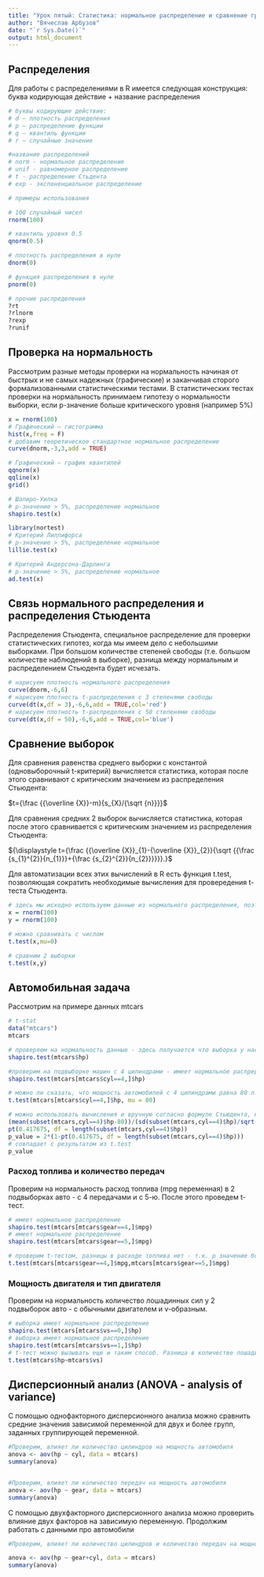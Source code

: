 ```yaml
---
title: "Урок пятый: Статистика: нормальное распределение и сравнение групп"
author: "Вячеслав Арбузов"
date: "`r Sys.Date()`"
output: html_document
---
```


## Распределения

Для работы с распределениями в R имеется следующая конструкция: буква кодирующая действие + название распределения

```r
# буквы кодирующие действие:
# d – плотность распределения
# p – распределение функции
# q – квантиль функции
# r – случайные значение 

#название распределений
# norm - нормальное распределение
# unif - равномерное распределение
# t - распределение Стьдента
# exp - экспоненциальное распределение

# примеры использования

# 100 случайный чисел
rnorm(100)

# квантиль уровня 0.5
qnorm(0.5)

# плотность распределения в нуле
dnorm(0)

# функция распределения в нуле
pnorm(0)

# прочие распределения
?rt
?rlnorm
?rexp
?runif
```

## Проверка на нормальность

Рассмотрим разные методы проверки на нормальность начиная от быстрых и не самых надежных (графические) и заканчивая сторого формализованными статистическими тестами. В статистических тестах проверки на нормальность принимаем гипотезу о нормальности выборки, если p-значение больше критического уровня (например 5%)

```r
x = rnorm(100)
# Графический – гистограмма
hist(x,freq = F)
# добавим теоретическое стандартное нормальное распределение
curve(dnorm,-3,3,add = TRUE)

# Графический – график квантилей
qqnorm(x)
qqline(x)
grid()

# Шапиро-Уилка
# p-значение > 5%, распределение нормальное 
shapiro.test(x)

library(nortest)
# Критерий Лиллифорса
# p-значение > 5%, распределение нормальное
lillie.test(x)

# Критерий Андерсона-Дарлинга
# p-значение > 5%, распределение нормальное
ad.test(x)

```

## Связь нормального распределения и распределения Стьюдента

Распределения Стьюдента, специальное распределение для проверки статистических гипотез, когда мы имеем дело с небольшими выборками. При большом количестве степеней свободы (т.е. большом количестве наблюдений в выборке), разница между нормальным и распределением Стьюдента будет исчезать.

```r
# нарисуем плотность нормального распределения
curve(dnorm,-6,6)
# нарисуем плотность t-распределения c 3 степенями свободы
curve(dt(x,df = 3),-6,6,add = TRUE,col='red')
# нарисуем плотность t-распределения c 50 степенями свободы
curve(dt(x,df = 50),-6,6,add = TRUE,col='blue')
```

## Сравнение выборок

Для сравнения равенства среднего выборки с константой (одновыборочный t-критерий) вычисляется статистика, которая после этого сравнивают с критическим значением из распределения Стьюдента:

$t={\frac {{\overline {X}}-m}{s_{X}/{\sqrt {n}}}}$

Для сравнения средних 2 выборок вычисляется статистика, которая после этого сравнивается с критическим значением из распределения Стьюдента:

${\displaystyle t={\frac {{\overline {X}}_{1}-{\overline {X}}_{2}}{\sqrt {{\frac {s_{1}^{2}}{n_{1}}}+{\frac {s_{2}^{2}}{n_{2}}}}}}.}$

Для автоматизации всех этих вычислений в R есть функция t.test, позволяющая сократить необходимые вычисления для провередения t-теста Стьюдента.

```r
# здесь мы исходно используем данные из нормального распределения, поэтому не нужно проверять данные на нормальность
x = rnorm(100)
y = rnorm(100)

# можно сравнивать с числом
t.test(x,mu=0)

# сравним 2 выборки
t.test(x,y)
```

## Автомобильная задача

Рассмотрим на примере данных mtcars

```r
# t-stat
data("mtcars")
mtcars

# проверяем на нормальность данные - здесь получается что выборка у нас не нормальная. не можем использовать  t-test
shapiro.test(mtcars$hp)

#проверим на подвыборке машин с 4 цилиндрами - имеет нормальное распределение
shapiro.test(mtcars[mtcars$cyl==4,]$hp)

# можно ли сказать, что мощность автомобилей с 4 цилиндрами равна 80 л.с.? -  да можно, p-значение > 0.05
t.test(mtcars[mtcars$cyl==4,]$hp, mu = 80)

# можно использовать вычисления и вручную согласно формуле Стьюдента, но это долго)
(mean(subset(mtcars,cyl==4)$hp-80))/(sd(subset(mtcars,cyl==4)$hp)/sqrt(length(subset(mtcars,cyl==4)$hp)))
pt(0.417675, df = length(subset(mtcars,cyl==4)$hp))
p_value = 2*(1-pt(0.417675, df = length(subset(mtcars,cyl==4)$hp)))
# совпадает с результатом из t.test
p_value
```

### Расход топлива и количество передач

Проверим на нормальность расход топлива (mpg переменная) в 2 подвыборках авто - с 4 передачами и с 5-ю. После этого проведем t-тест.

```r
# имеет нормальное распределение
shapiro.test(mtcars[mtcars$gear==4,]$mpg)
# имеет нормальное распределение
shapiro.test(mtcars[mtcars$gear==5,]$mpg)

# проверим t-тестом, разницы в расходе топлива нет - т.к. p значение больше 5%
t.test(mtcars[mtcars$gear==4,]$mpg,mtcars[mtcars$gear==5,]$mpg)

```

### Мощность двигателя и тип двигателя

Проверим на нормальность количество лошадинных сил у 2 подвыборок авто - с обычными двигателем и v-образным.

```r
# выборка имеет нормальное распределение
shapiro.test(mtcars[mtcars$vs==0,]$hp)
# выборка имеет нормальное распределение
shapiro.test(mtcars[mtcars$vs==1,]$hp)
# t-тест можно вызывать еще и таким способ. Разница в количестве лошадинных сил в зависимости от типа двигателя есть - т.к. p значение меньше 5%
t.test(mtcars$hp~mtcars$vs)
```

## Дисперсионный анализ (ANOVA - analysis of variance)

С помощью однофакторного дисперсионного анализа можно сравнить средние значения зависимой переменной для двух и более групп, заданных группирующей переменной.

```r
#Проверим, влияет ли количество цилиндров на мощность автомобиля
anova <- aov(hp ~ cyl, data = mtcars)
summary(anova)


#Проверим, влияет ли количество передач на мощность автомобиля
anova <- aov(hp ~ gear, data = mtcars)
summary(anova)

```

С помощью двухфакторного дисперсионного анализа можно проверить влияние двух факторов на зависимую переменную. Продолжим работать с данными про автомобили

```r
#Проверим, влияет ли количество цилиндров и количество передач на мощность автомобиля

anova <- aov(hp ~ gear+cyl, data = mtcars)
summary(anova)
```
